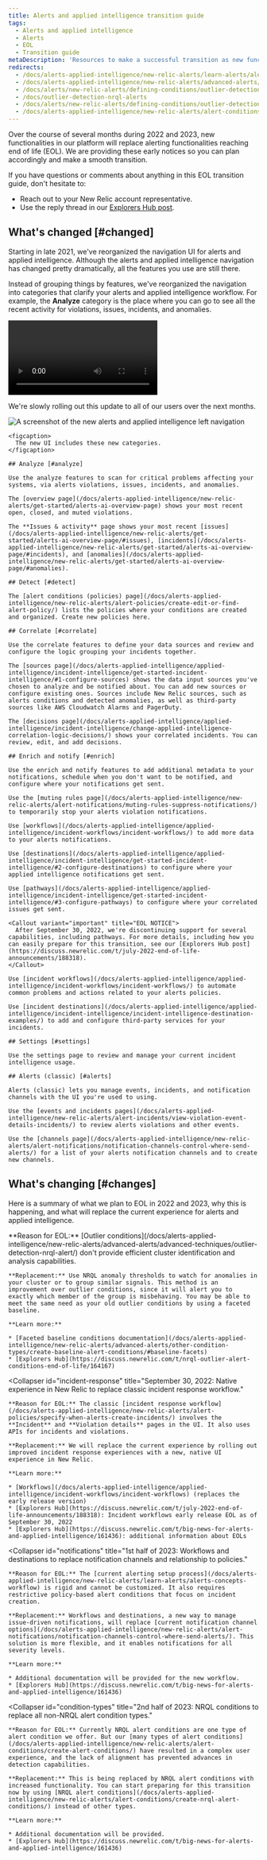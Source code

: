 ```yaml
---
title: Alerts and applied intelligence transition guide
tags:
  - Alerts and applied intelligence
  - Alerts
  - EOL
  - Transition guide
metaDescription: 'Resources to make a successful transition as new functionalities in New Relic replace alerting functionalities reaching end of life in 2022.'
redirects:
  - /docs/alerts-applied-intelligence/new-relic-alerts/learn-alerts/alerts-ai-transition-guide-2022 
  - /docs/alerts-applied-intelligence/new-relic-alerts/advanced-alerts/advanced-techniques/outlier-detection-nrql-alert
  - /docs/alerts/new-relic-alerts/defining-conditions/outlier-detection-nrql-alerts
  - /docs/outlier-detection-nrql-alerts
  - /docs/alerts/new-relic-alerts/defining-conditions/outlier-detection-nrql-alert
  - /docs/alerts-applied-intelligence/new-relic-alerts/alert-conditions/outlier-detection-nrql-alert
---
```



Over the course of several months during 2022 and 2023, new functionalities in our platform will replace alerting functionalities reaching end of life (EOL). We are providing these early notices so you can plan accordingly and make a smooth transition.

If you have questions or comments about anything in this EOL transition guide, don't hesitate to:

* Reach out to your New Relic account representative.
* Use the reply thread in our [Explorers Hub post](https://discuss.newrelic.com/t/big-news-for-alerts-and-applied-intelligence/161436).

## What's changed [#changed]

Starting in late 2021, we've reorganized the navigation UI for alerts and applied intelligence. Although the alerts and applied intelligence navigation has changed pretty dramatically, all the features you use are still there.

Instead of grouping things by features, we've reorganized the navigation into categories that clarify your alerts and applied intelligence workflow. For example, the **Analyze** category is the place where you can go to see all the recent activity for violations, issues, incidents, and anomalies.

<Video
  id="eeUPa3W16Tk"
  type="youtube"
/>

We're slowly rolling out this update to all of our users over the next months.

<CollapserGroup>
  <Collapser
    className="freq-link"
    id="nav-changes"
    title="An overview of alerts and applied intelligence navigation changes"
  >
    <img
      title="The new alerts and applied intelligence left navigation"
      alt="A screenshot of the new alerts and applied intelligence left navigation"
      src={alertsAiCategories}
    />

    <figcaption>
      The new UI includes these new categories.
    </figcaption>

    ## Analyze [#analyze]

    Use the analyze features to scan for critical problems affecting your systems, via alerts violations, issues, incidents, and anomalies.

    The [overview page](/docs/alerts-applied-intelligence/new-relic-alerts/get-started/alerts-ai-overview-page) shows your most recent open, closed, and muted violations.

    The **Issues & activity** page shows your most recent [issues](/docs/alerts-applied-intelligence/new-relic-alerts/get-started/alerts-ai-overview-page/#issues), [incidents](/docs/alerts-applied-intelligence/new-relic-alerts/get-started/alerts-ai-overview-page/#incidents), and [anomalies](/docs/alerts-applied-intelligence/new-relic-alerts/get-started/alerts-ai-overview-page/#anomalies).

    ## Detect [#detect]

    The [alert conditions (policies) page](/docs/alerts-applied-intelligence/new-relic-alerts/alert-policies/create-edit-or-find-alert-policy/) lists the policies where your conditions are created and organized. Create new policies here.

    ## Correlate [#correlate]

    Use the correlate features to define your data sources and review and configure the logic grouping your incidents together.

    The [sources page](/docs/alerts-applied-intelligence/applied-intelligence/incident-intelligence/get-started-incident-intelligence/#1-configure-sources) shows the data input sources you've chosen to analyze and be notified about. You can add new sources or configure existing ones. Sources include New Relic sources, such as alerts conditions and detected anomalies, as well as third-party sources like AWS Cloudwatch Alarms and PagerDuty.

    The [decisions page](/docs/alerts-applied-intelligence/applied-intelligence/incident-intelligence/change-applied-intelligence-correlation-logic-decisions/) shows your correlated incidents. You can review, edit, and add decisions.

    ## Enrich and notify [#enrich]

    Use the enrich and notify features to add additional metadata to your notifications, schedule when you don't want to be notified, and configure where your notifications get sent.

    Use the [muting rules page](/docs/alerts-applied-intelligence/new-relic-alerts/alert-notifications/muting-rules-suppress-notifications/) to temporarily stop your alerts violation notifications.

    Use [workflows](/docs/alerts-applied-intelligence/applied-intelligence/incident-workflows/incident-workflows/) to add more data to your alerts notifications.

    Use [destinations](/docs/alerts-applied-intelligence/applied-intelligence/incident-intelligence/get-started-incident-intelligence/#2-configure-destinations) to configure where your applied intelligence notifications get sent.

    Use [pathways](/docs/alerts-applied-intelligence/applied-intelligence/incident-intelligence/get-started-incident-intelligence/#3-configure-pathways) to configure where your correlated issues get sent.

    <Callout variant="important" title="EOL NOTICE">
      After September 30, 2022, we're discontinuing support for several capabilities, including pathways. For more details, including how you can easily prepare for this transition, see our [Explorers Hub post](https://discuss.newrelic.com/t/july-2022-end-of-life-announcements/188318).
    </Callout>

    Use [incident workflows](/docs/alerts-applied-intelligence/applied-intelligence/incident-workflows/incident-workflows/) to automate common problems and actions related to your alerts policies.

    Use [incident destinations](/docs/alerts-applied-intelligence/applied-intelligence/incident-intelligence/incident-intelligence-destination-examples/) to add and configure third-party services for your incidents.

    ## Settings [#settings]

    Use the settings page to review and manage your current incident intelligence usage.

    ## Alerts (classic) [#alerts]

    Alerts (classic) lets you manage events, incidents, and notification channels with the UI you're used to using.

    Use the [events and incidents pages](/docs/alerts-applied-intelligence/new-relic-alerts/alert-incidents/view-violation-event-details-incidents/) to review alerts violations and other events.

    Use the [channels page](/docs/alerts-applied-intelligence/new-relic-alerts/alert-notifications/notification-channels-control-where-send-alerts/) for a list of your alerts notification channels and to create new channels.
  </Collapser>
</CollapserGroup>

## What's changing [#changes]

Here is a summary of what we plan to EOL in 2022 and 2023, why this is happening, and what will replace the current experience for alerts and applied intelligence.

<CollapserGroup>
  <Collapser
    id="outlier"
    title="March 2022: NRQL (anomalies) baselines to replace outlier NRQL alert condition types."
  >
    **Reason for EOL:** [Outlier conditions](/docs/alerts-applied-intelligence/new-relic-alerts/advanced-alerts/advanced-techniques/outlier-detection-nrql-alert/) don't provide efficient cluster identification and analysis capabilities.

    **Replacement:** Use NRQL anomaly thresholds to watch for anomalies in your cluster or to group similar signals. This method is an improvement over outlier conditions, since it will alert you to exactly which member of the group is misbehaving. You may be able to meet the same need as your old outlier conditions by using a faceted baseline.

    **Learn more:**

    * [Faceted baseline conditions documentation](/docs/alerts-applied-intelligence/new-relic-alerts/advanced-alerts/other-condition-types/create-baseline-alert-conditions/#baseline-facets)
    * [Explorers Hub](https://discuss.newrelic.com/t/nrql-outlier-alert-conditions-end-of-life/164167)
  </Collapser>

  <Collapser
    id="incident-response"
    title="September 30, 2022: Native experience in New Relic to replace classic incident response workflow."
  >
    **Reason for EOL:** The classic [incident response workflow](/docs/alerts-applied-intelligence/new-relic-alerts/alert-policies/specify-when-alerts-create-incidents/) involves the **Incident** and **Violation details** pages in the UI. It also uses APIs for incidents and violations.

    **Replacement:** We will replace the current experience by rolling out improved incident response experiences with a new, native UI experience in New Relic.

    **Learn more:**

    * [Workflows](/docs/alerts-applied-intelligence/applied-intelligence/incident-workflows/incident-workflows) (replaces the early release version)
    * [Explorers Hub](https://discuss.newrelic.com/t/july-2022-end-of-life-announcements/188318): Incident workflows early release EOL as of September 30, 2022
    * [Explorers Hub](https://discuss.newrelic.com/t/big-news-for-alerts-and-applied-intelligence/161436): additional information about EOLs
  </Collapser>

  <Collapser
    id="notifications"
    title="1st half of 2023: Workflows and destinations to replace notification channels and relationship to policies."
  >
    **Reason for EOL:** The [current alerting setup process](/docs/alerts-applied-intelligence/new-relic-alerts/learn-alerts/alerts-concepts-workflow) is rigid and cannot be customized. It also requires restrictive policy-based alert conditions that focus on incident creation.

    **Replacement:** Workflows and destinations, a new way to manage issue-driven notifications, will replace [current notification channel options](/docs/alerts-applied-intelligence/new-relic-alerts/alert-notifications/notification-channels-control-where-send-alerts/). This solution is more flexible, and it enables notifications for all severity levels.

    **Learn more:**

    * Additional documentation will be provided for the new workflow.
    * [Explorers Hub](https://discuss.newrelic.com/t/big-news-for-alerts-and-applied-intelligence/161436)
  </Collapser>

  <Collapser
    id="condition-types"
    title="2nd half of 2023: NRQL conditions to replace all non-NRQL alert condition types."
  >
    **Reason for EOL:** Currently NRQL alert conditions are one type of alert condition we offer. But our [many types of alert conditions](/docs/alerts-applied-intelligence/new-relic-alerts/alert-conditions/create-alert-conditions/) have resulted in a complex user experience, and the lack of alignment has prevented advances in detection capabilities.

    **Replacement:** This is being replaced by NRQL alert conditions with increased functionality. You can start preparing for this transition now by using [NRQL alert conditions](/docs/alerts-applied-intelligence/new-relic-alerts/alert-conditions/create-nrql-alert-conditions/) instead of other types.

    **Learn more:**

    * Additional documentation will be provided.
    * [Explorers Hub](https://discuss.newrelic.com/t/big-news-for-alerts-and-applied-intelligence/161436)
  </Collapser>
</CollapserGroup>
